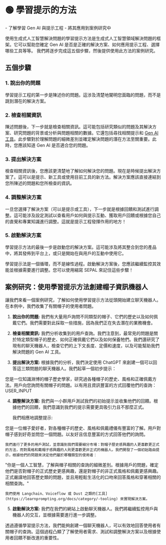 
# 🟢 學習提示的方法

<Takeaways>- 了解學習 Gen AI 與提示工程 - 將其應用到案例研究中</Takeaways>

使用生成式人工智慧解決問題的學習提示方法是生成式人工智慧領域解決問題的框架。它可以幫助您確定 Gen AI 是否是正確的解決方案、如何應用提示工程、選擇哪些工具等等。
我們將逐步完成這五個步驟，然後提供使用此方法的案例研究。

## 五個步驟

### 1. 說出你的問題

學習提示工程的第一步是陳述你的問題。這涉及清楚地闡明您面臨的問題，而不是跳到潛在的解決方案。

### 2. 檢查相關資訊

陳述問題後，下一步就是檢查相關資訊。這可能包括研究類似的問題及其解決方案、研究問題的背景或分析與問題相關的數據。它還包括尋找相關提示和 [Gen AI 工具](https://learnprompting.org/docs/category/-tooling)。此步驟對於理解問題的細微差別並確定解決問題的潛在方法至關重要。此時，您應該知道 Gen AI 是否適合您的問題。

### 3. 提出解決方案

檢查相關資訊後，您應該更清楚地了解如何解決您的問題。現在是時候提出解決方案了。這可以是提示、新工具或使用目前工具的新方法。解決方案應該直接連結到您所陳述的問題和您所檢查的資訊。

### 4. 調整解決方案

一旦您選擇了解決方案（可以是提示或工具），下一步就是根據回饋和測試進行調整。這可能涉及設定測試以查看用戶如何與提示互動、獲取用戶回饋或根據您自己的直覺和專業知識進行調整。這就是提示工程發揮作用的地方！

### 5. 啟動解決方案

學習提示方法的最後一步是啟動您的解決方案。這可能涉及將其整合到您的產品中，將其發佈到平台上，或只是開始在與用戶的互動中使用它。

學習提示法是一個循環，而不是線性過程。啟動解決方案後，您應該繼續監控其效能並根據需要進行調整。您可以使用縮寫 SEPAL 來記住這些步驟！

## 案例研究：使用學習提示方法創建帽子資訊機器人

讓我們來看一個案例研究，了解如何使用學習提示方法從頭開始建立聊天機器人。在本例中，我們收集了有關帽子的使用者問題。

1. **說出你的問題:** 我們有大量用戶詢問不同類型的帽子、它們的歷史以及如何佩戴它們。我們需要對此採取一些措施，因為我們正在失去潛在的業務機會。

2. **檢查相關資訊:** 我們分析收集到的用戶查詢。我們注意到，最常見的問題是關於特定類型帽子的歷史、如何正確佩戴它們以及如何保養牠們。我們還研究了現有的聊天機器人，檢查它們的上下文長度、定價和速度，以及可能幫助我們解決問題的 Gen AI 工具。

3. **提出解決方案:** 根據我們的分析，我們決定使用 ChatGPT 來創建一個可以回答這三類問題的聊天機器人。我們起草一個初步提示：

<AIInput>
  您是一位知識淵博的帽子歷史學家，研究過各種帽子的歷史、風格和正確佩戴方法。用戶向您詢問有關帽子的問題。以有用且資訊豐富的方式回覆他們的查詢：USER_INPUT
</AIInput>

4. **調整解決方案:** 我們與一小群用戶測試我們的初始提示並收集他們的回饋。根據他們的回饋，我們意識到我們的提示需要更具吸引力且不那麼正式。

   我們相應地調整提示:

<AIInput>
  您是一位帽子愛好者，對各種帽子的歷史、風格和佩戴禮儀有豐富的了解。用戶對帽子感到好奇並問您一個問題。以友好且信息豐富的方式回答他們的詢問。
</AIInput>

    我們進行了更多的用戶測試，並意識到我們需要細分市場：對帽子歷史感興趣的人更喜歡更正式的方法，而對風格和戴帽子感興趣的人則更喜歡更非正式的機器人。我們開發了一個初始路由提示，根據他們的問題來決定他們屬於哪種類型的使用者：

<AIInput>
  "你是一個人工智慧，了解與帽子相關的查詢的細微差別。根據用戶的問題，確定他們是否對帽子的正式歷史更感興趣，還是對帽子的非正式風格和佩戴更感興趣。正式嚴謹地回答歷史類的問題，並且用輕鬆生活化的口吻來回答風格和穿著相關的相關查詢。"
</AIInput>

    我們使用 Langchain、Voiceflow 或 Dust 之類的[工具](https://learnprompting.org/docs/category/-tooling) 來實現解決方案。

5. **啟動解決方案:** 我們在我們的網站上啟動聊天機器人。我們將繼續監控用戶與機器人的交互，並根據需要進行進一步調整。

透過遵循學習提示方法，我們能夠創建一個聊天機器人，可以有效地回答使用者有關帽子的查詢。這個過程凸顯了了解使用者需求、測試和調整解決方案以及根據使用者回饋不斷改進的重要性。
